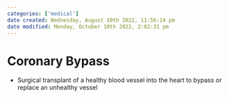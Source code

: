 ```yaml
---
categories: ['medical']
date created: Wednesday, August 10th 2022, 11:56:14 pm
date modified: Monday, October 10th 2022, 2:02:31 pm
---
```


# Coronary Bypass
- Surgical transplant of a healthy blood vessel into the heart to bypass or replace an unhealthy vessel



